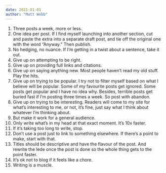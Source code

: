 ```yaml
---
date: 2021-01-01
author: "Matt Webb"
---
```


1. Three posts a week, more or less.
2. One idea per post. If I find myself launching into another section, cut and paste the extra into a separate draft post, and tie off the original one with the word “Anyway.” Then publish.
3. No hedging, no nuance. If I’m getting in a twist about a sentence, take it out.
4. Give up on attempting to be right.
5. Give up on providing full links and citations.
6. Give up on saying anything new. Most people haven’t read my old stuff. Play the hits.
7. Give up on trying to be popular. I try not to filter myself based on what I believe will be popular. Some of my favourite posts get ignored. Some posts get popular and I have no idea why. Besides, terrible posts get buried fast if I’m posting three times a week. So post with abandon.
8. Give up on trying to be interesting. Readers will come to my site for what’s interesting to me, or not, it’s fine, just say what I think about whatever I’m thinking about.
9. But make it work for a general audience.
10. Only write what’s in my head at that exact moment. It’s 10x faster.
11. If it’s taking too long to write, stop.
12. Don’t use a post just to link to something elsewhere. If there’s a point to make, start with that.
13. Titles should be descriptive and have the flavour of the post. And rewrite the lede once the post is done so the whole thing gets to the point faster.
14. It’s ok not to blog if it feels like a chore.
16. Writing is a muscle.

